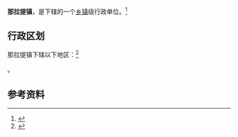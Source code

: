 {{中国乡级行政区|65/40/25/104/000}}

'''那拉提镇'''，是{{PRC admin/fullname|65/40/25/104/000|3}}下辖的一个[[乡镇|乡镇]]级行政单位。<ref>{{PRC admin/ref sgc|{{PRC admin/parent|65/40/25/104/000}}}}</ref>

== 行政区划 ==

那拉提镇下辖以下地区：<ref>{{PRC admin/ref sgc|65/40/25/104/000}}</ref>

{{PRC admin/children|65/40/25/104/000}}。

== 参考资料 ==

{{reflist}}

{{行政区划小作品}}
{{PRC admin/navcat|65/40/25/104/000}}